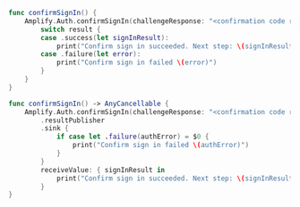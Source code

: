 <BlockSwitcher>

<Block name="Listener (iOS 11+)">

```swift
func confirmSignIn() {
    Amplify.Auth.confirmSignIn(challengeResponse: "<confirmation code received via SMS>") { result in
        switch result {
        case .success(let signInResult):
            print("Confirm sign in succeeded. Next step: \(signInResult.nextStep)")
        case .failure(let error):
            print("Confirm sign in failed \(error)")
        }
    }
}
```

</Block>

<Block name="Combine (iOS 13+)">

```swift
func confirmSignIn() -> AnyCancellable {
    Amplify.Auth.confirmSignIn(challengeResponse: "<confirmation code received via SMS>")
        .resultPublisher
        .sink {
            if case let .failure(authError) = $0 {
                print("Confirm sign in failed \(authError)")
            }
        }
        receiveValue: { signInResult in
            print("Confirm sign in succeeded. Next step: \(signInResult.nextStep)")
        }
}
```

</Block>

</BlockSwitcher>
